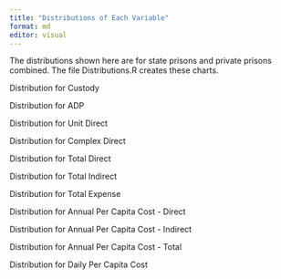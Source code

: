```yaml
---
title: "Distributions of Each Variable"
format: md
editor: visual
---
```


The distributions shown here are for state prisons and private prisons combined. The file Distributions.R creates these charts.

Distribution for Custody

Distribution for ADP

Distribution for Unit Direct

Distribution for Complex Direct

Distribution for Total Direct

Distribution for Total Indirect

Distribution for Total Expense

Distribution for Annual Per Capita Cost - Direct

Distribution for Annual Per Capita Cost - Indirect

Distribution for Annual Per Capita Cost - Total

Distribution for Daily Per Capita Cost
